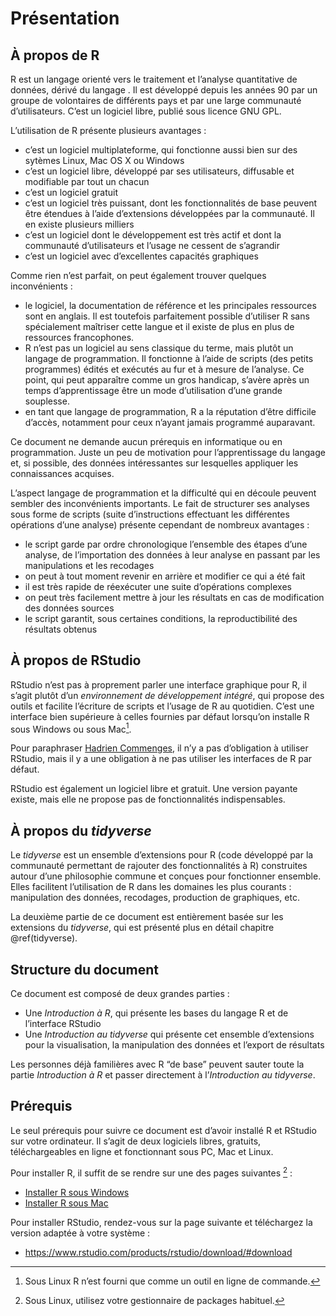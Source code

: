 # Présentation


## À propos de R

R est un langage orienté vers le traitement et l'analyse quantitative de données, dérivé du langage \textsf{S}. Il est développé depuis les années 90 par un groupe de volontaires de différents pays et par une large communauté d'utilisateurs. C'est un logiciel libre, publié sous licence GNU GPL.

L'utilisation de R présente plusieurs avantages :

- c'est un logiciel multiplateforme, qui fonctionne aussi bien sur des sytèmes Linux, Mac OS X ou Windows
- c'est un logiciel libre, développé par ses utilisateurs, diffusable et modifiable par tout un chacun
- c'est un logiciel gratuit
- c'est un logiciel très puissant, dont les fonctionnalités de base peuvent être étendues à l'aide d'extensions développées par la communauté. Il en existe plusieurs milliers
- c'est un logiciel dont le développement est très actif et dont la communauté d'utilisateurs et l'usage ne cessent de s'agrandir
- c'est un logiciel avec d'excellentes capacités graphiques

Comme rien n'est parfait, on peut également trouver quelques inconvénients :

- le logiciel, la documentation de référence et les principales ressources sont en anglais. Il est toutefois parfaitement possible d'utiliser R sans spécialement maîtriser cette langue et il existe de plus en plus de ressources francophones.
- R n'est pas un logiciel au sens classique du terme, mais plutôt un langage de programmation. Il fonctionne à l'aide de scripts (des petits programmes) édités et exécutés au fur et à mesure de l'analyse. Ce point, qui peut apparaître comme un gros handicap, s'avère après un temps d'apprentissage être un mode d'utilisation d'une grande souplesse.
- en tant que langage de programmation, R a la réputation d'être difficile d'accès, notamment pour ceux n'ayant jamais programmé auparavant.

Ce document ne demande aucun prérequis en informatique ou en programmation. Juste un peu de motivation pour l'apprentissage du langage et, si 
possible, des données intéressantes sur lesquelles appliquer les connaissances acquises.

L'aspect langage de programmation et la difficulté qui en découle peuvent sembler des inconvénients importants. Le fait de structurer ses analyses sous forme de scripts (suite d'instructions effectuant les différentes opérations d'une analyse) présente cependant de nombreux avantages :

- le script garde par ordre chronologique l'ensemble des étapes d'une analyse, de l'importation des données à leur analyse en passant par les manipulations et les recodages
- on peut à tout moment revenir en arrière et modifier ce qui a été fait
- il est très rapide de réexécuter une suite d'opérations complexes
- on peut très facilement mettre à jour les résultats en cas de modification des données sources
- le script garantit, sous certaines conditions, la reproductibilité des résultats obtenus


## À propos de RStudio {#rstudio}

RStudio n'est pas à proprement parler une interface graphique pour R, il s'agit plutôt d'un *environnement de développement intégré*, qui propose des outils et facilite l'écriture de scripts et l'usage de R au quotidien. C'est une interface bien supérieure à celles fournies par défaut lorsqu'on installe R sous Windows ou sous Mac^[Sous Linux R n'est fourni que comme un outil en ligne de commande.].

Pour paraphraser [Hadrien Commenges](https://elementr.hypotheses.org/237), il n'y a pas d'obligation à utiliser RStudio, mais il y a une obligation à ne pas utiliser les interfaces de R par défaut.

RStudio est également un logiciel libre et gratuit. Une version payante existe, mais elle ne propose pas de fonctionnalités indispensables.

## À propos du *tidyverse*

Le *tidyverse* est un ensemble d'extensions pour R (code développé par la communauté permettant de rajouter des fonctionnalités à R) construites autour d'une philosophie commune et conçues pour fonctionner ensemble. Elles facilitent l'utilisation de R dans les domaines les plus courants : manipulation des données, recodages, production de graphiques, etc.

La deuxième partie de ce document est entièrement basée sur les extensions du *tidyverse*, qui est présenté plus en détail chapitre \@ref(tidyverse).


## Structure du document

Ce document est composé de deux grandes parties :

- Une *Introduction à R*, qui présente les bases du langage R et de l'interface RStudio
- Une *Introduction au tidyverse* qui présente cet ensemble d'extensions pour la visualisation, la manipulation des données et l'export de résultats

Les personnes déjà familières avec R "de base" peuvent sauter toute la partie *Introduction à R* et passer directement à l'*Introduction au tidyverse*.


## Prérequis

Le seul prérequis pour suivre ce document est d'avoir installé R et RStudio sur votre ordinateur. Il s'agit de deux logiciels libres, gratuits, téléchargeables en ligne et fonctionnant sous PC, Mac et Linux.

Pour installer R, il suffit de se rendre sur une des pages suivantes ^[Sous Linux, utilisez votre gestionnaire de packages habituel.] :

- [Installer R sous Windows](https://cloud.r-project.org/bin/windows/base/)
- [Installer R sous Mac](https://cloud.r-project.org/bin/macosx/)

Pour installer RStudio, rendez-vous sur la page suivante et téléchargez la version adaptée à votre système :

- [https://www.rstudio.com/products/rstudio/download/#download](https://www.rstudio.com/products/rstudio/download/#download)





